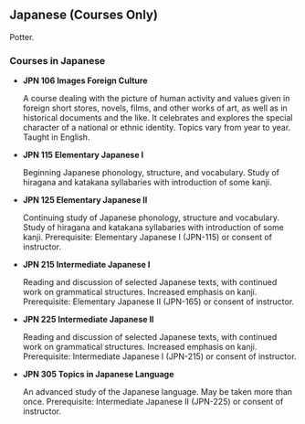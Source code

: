 ## Japanese (Courses Only) {#sec-japanese}
Potter.

### Courses in Japanese
- **JPN 106 Images Foreign Culture**
  
  A course dealing with the picture of human activity and values given in foreign short stores, novels, films, and other works of art, as well as in historical documents and the like. It celebrates and explores the special character of a national or ethnic identity. Topics vary from year to year. Taught in English. 
- **JPN 115 Elementary Japanese I**
  
  Beginning Japanese phonology, structure, and vocabulary. Study of hiragana and katakana syllabaries with introduction of some kanji. 
- **JPN 125 Elementary Japanese II**
  
  Continuing study of Japanese phonology, structure and vocabulary. Study of hiragana and katakana syllabaries with introduction of some kanji. Prerequisite: Elementary Japanese I (JPN-115) or consent of instructor. 
- **JPN 215 Intermediate Japanese I**
  
  Reading and discussion of selected Japanese texts, with continued work on grammatical structures. Increased emphasis on kanji. Prerequisite: Elementary Japanese II (JPN-165) or consent of instructor. 
- **JPN 225 Intermediate Japanese II**
  
  Reading and discussion of selected Japanese texts, with continued work on grammatical structures. Increased emphasis on kanji. Prerequisite: Intermediate Japanese I (JPN-215) or consent of instructor. 
- **JPN 305 Topics in Japanese Language**
  
  An advanced study of the Japanese language. May be taken more than once. Prerequisite: Intermediate Japanese II (JPN-225) or consent of instructor. 






